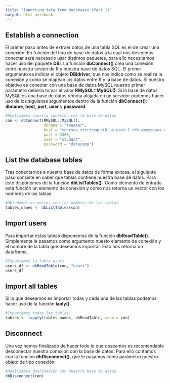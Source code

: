 ```yaml
---
title: "Importing data from databases (Part 1)"
output: html_notebook
---
```

## Establish a connection 

El primer paso antes de extraer datos de una tabla SQL es el de crear una conexión. En función del tipo de base de datos a la cual nos deseemos conectar será necesario usar distintos paquetes, para ello necesitamos hacer uso del paquete **DBI**.
La función **dbConnect()** crea una conexión entre nuestra sesión de R y nuestra base de datos SQL. El primer argumento es indicar el objeto **DBIdriver**, que nos indica como se realiza la conexión y como se mapean los datos entre R y la base de datos. Si nuestro objetivo es conectar con una base de datos MySQL nuestro primer parámetro debería tomar el valor **RMySQL::MySQL()**.
Si la base de datos MySQL es una base de datos remota alojada en un servidor podemos hacer uso de los siguienes argumentos dentro de la función **dbConnect()**: **dbname**, **host**, **port**, **user** y **password**.
```r
#Realizamos nuestra conexión con la base de datos
con <- dbConnect(RMySQL::MySQL(),
                 dbname = "tweater",
                 host = "courses.csrrinzqubik.us-east-1.rds.amazonaws.com",
                 port = 3306,
                 user = "student",
                 password = "datacamp")
```

## List the database tables

Tras conectarnos a nuestra base de datos de forma exitosa, el siguiente paso consiste en saber que tablas contiene nuestra base de datos. Para esto disponemos de la función **dbListTables()**- Como elemento de entrada esta función un elemento de conexión y como nos retorna un vector con los nombres de las tablas.

```r
#Obtenemos un vector con los nombres de las tablas
tables_names <- dbListTables(con)
```

## Import users

Para importar estas tablas disponemos de la función **dbReadTable()**. Simplemente le pasamos como argumento nuesto elemento de conexión y el nombre de la tabla que deseamos importar. Esto nos retorna un dataframe.

```r
#Importamos la tabla users
users_df <- dbReadTable(con, "users")
users_df
```

## Import all tables

Si lo que deseamos es importar todas y cada una de las tablas podemos hacer uso de la función **laply()**.

```r
#Importamos todas las tablas
tables <- lapply(tables_names, dbReadTable, conn = con)
```

## Disconnect

Una vez hemos finalizado de hacer todo lo que deseamos es recomendable desconectar nuestra conexión con la base de datos. Para ello contamos con la función **dbDisconnect()**, que le pasamos como parámetro nuestro objeto de tipo conexión 

```r
#Realizamos desconexión con nuestra base de datos
dbDisconnect(con)
```

